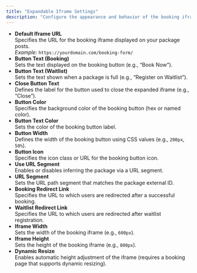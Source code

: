 ```yaml
---
title: "Expandable Iframe Settings"
description: "Configure the appearance and behavior of the booking iframe on your travel package pages using the following settings. These options allow you to tailor the user experience and ensure seamless integration with your site’s design and workflow."
---
```



- **Default Iframe URL**  
  Specifies the URL for the booking iframe displayed on your package posts.  
  _Example:_ `https://yourdomain.com/booking-form/`
- **Button Text (Booking)**  
  Sets the text displayed on the booking button (e.g., “Book Now”).
- **Button Text (Waitlist)**  
  Sets the text shown when a package is full (e.g., “Register on Waitlist”).
- **Close Button Text**  
  Defines the label for the button used to close the expanded iframe (e.g., “Close”).
- **Button Color**  
  Specifies the background color of the booking button (hex or named color).
- **Button Text Color**  
  Sets the color of the booking button label.
- **Button Width**  
  Defines the width of the booking button using CSS values (e.g., `200px`, `50%`).
- **Button Icon**  
  Specifies the icon class or URL for the booking button icon.
- **Use URL Segment**  
  Enables or disables inferring the package via a URL segment.
- **URL Segment**  
  Sets the URL path segment that matches the package external ID.
- **Booking Redirect Link**  
  Specifies the URL to which users are redirected after a successful booking.
- **Waitlist Redirect Link**  
  Specifies the URL to which users are redirected after waitlist registration.
- **Iframe Width**  
  Sets the width of the booking iframe (e.g., `600px`).
- **Iframe Height**  
  Sets the height of the booking iframe (e.g., `800px`).
- **Dynamic Resize**  
  Enables automatic height adjustment of the iframe (requires a booking page that supports dynamic resizing).